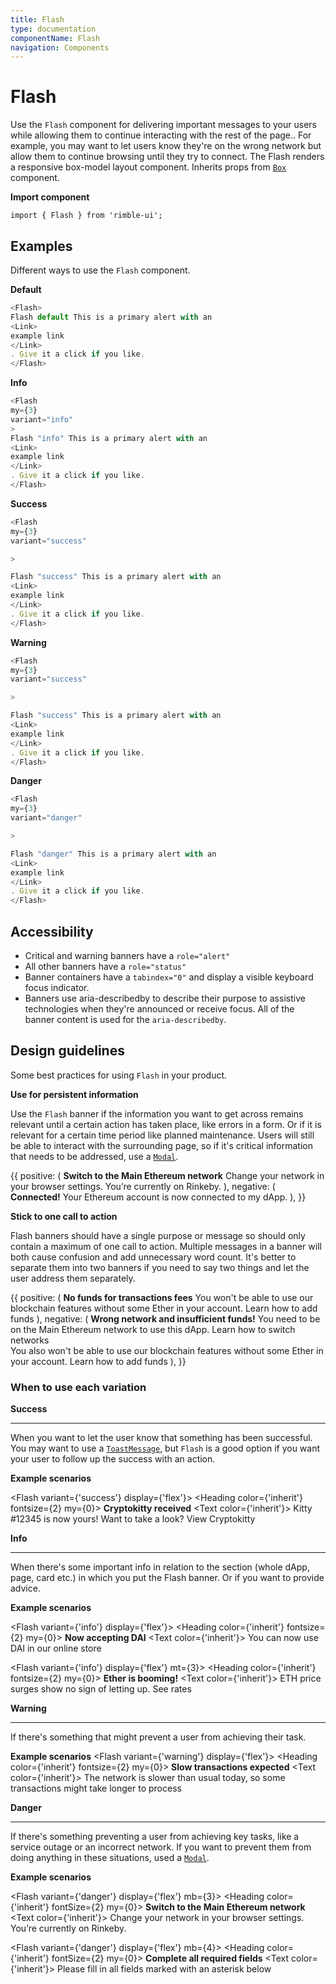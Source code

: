 ```yaml
---
title: Flash
type: documentation
componentName: Flash
navigation: Components
---
```



# Flash

Use the `Flash` component for delivering important messages to your users while allowing them to continue interacting with the rest of the page.. For example, you may want to let users know they're on the wrong network but allow them to continue browsing until they try to connect. The Flash renders a responsive box-model layout component. Inherits props from [`Box`](/ui-components/Box) component.

**Import component**
```lang=jsx
import { Flash } from 'rimble-ui';
```

## Examples
Different ways to use the `Flash` component.


**Default**
```js is=react-live
<Flash>
Flash default This is a primary alert with an
<Link>
example link
</Link>
. Give it a click if you like.
</Flash>
```

**Info**
```js is=react-live
<Flash
my={3}
variant="info"
>
Flash "info" This is a primary alert with an
<Link>
example link
</Link>
. Give it a click if you like.
</Flash>
```

**Success**
```js is=react-live
<Flash
my={3}
variant="success"

>

Flash "success" This is a primary alert with an
<Link>
example link
</Link>
. Give it a click if you like.
</Flash>
```

**Warning**
```js is=react-live
<Flash
my={3}
variant="success"

>

Flash "success" This is a primary alert with an
<Link>
example link
</Link>
. Give it a click if you like.
</Flash>
```

**Danger**
```js is=react-live
<Flash
my={3}
variant="danger"

>

Flash "danger" This is a primary alert with an
<Link>
example link
</Link>
. Give it a click if you like.
</Flash>
```

## Accessibility
- Critical and warning banners have a `role="alert"`
- All other banners have a `role="status"`
- Banner containers have a `tabindex="0"` and display a visible keyboard focus indicator.
- Banners use aria-describedby to describe their purpose to assistive technologies when they're announced or receive focus. All of the banner content is used for the `aria-describedby`.


## Design guidelines
Some best practices for using `Flash` in your product.

**Use for persistent information**

Use the `Flash` banner if the information you want to get across remains relevant until a certain action has taken place, like errors in a form. Or if it is relevant for a certain time period like planned maintenance. Users will still be able to interact with the surrounding page, so if it's critical information that needs to be addressed, use a [`Modal`](/develop/Modal).

<DoDont>
  {{
    positive: (
    <Flash variant={'danger'} display={'flex'}>
                  <Box mr={3}>
                    <Icon name="Warning" />
                  </Box>
                  <Box mr={3}>
                    <Heading color={'inherit'} fontSize={2} my={0}>
                      <strong>Switch to the Main Ethereum network</strong>
                    </Heading>
                    <Text color={'inherit'}>
                      Change your network in your browser settings. You’re currently on Rinkeby.
                    </Text>
                  </Box>
                </Flash>
    ),
    negative: (<Flash variant={'success'} display={'flex'}>
                    <Box mr={3}><Icon name="Mood"  /></Box>
                    <Box mr={3}>
                      <Heading color={'inherit'} fontSize={2} my={0}><strong>Connected!</strong></Heading>
                      <Text color={'inherit'}>Your Ethereum account is now connected to my dApp.</Text>
                    </Box>
                  </Flash>
                  ),
  }}
</DoDont>

**Stick to one call to action**

Flash banners should have a single purpose or message so should only contain a maximum of one call to action. Multiple messages in a banner will both cause confusion and add unnecessary word count. It's better to separate them into two banners if you need to say two things and let the user address them separately.

<DoDont>
  {{
    positive: (
    <Flash variant={'danger'} display={'flex'}>
                    <Box mr={3}>
                      <Icon name="Warning" />
                    </Box>
                    <Box mr={3}>
                      <Heading color={'inherit'} fontSize={2} my={0}>
                        <strong>No funds for transactions fees</strong>
                      </Heading>
                      <Text color={'inherit'}>
                        You won't be able to use our blockchain features without some Ether in your account. <Link>Learn how to add funds</Link>
                      </Text>
                    </Box>
                  </Flash>
    ),
    negative: (
    <Flash variant={'danger'} display={'flex'}>
                    <Box mr={3}>
                      <Icon name="Warning" />
                    </Box>
                    <Box mr={3}>
                      <Heading color={'inherit'} fontSize={2} my={0}>
                        <strong>Wrong network and insufficient funds!</strong>
                      </Heading>
                      <Text color={'inherit'}>
                        You need to be on the Main Ethereum network to use this dApp. <Link>Learn how to switch networks</  Link></Text><br /><Text color={'inherit'}>You also won't be able to use our blockchain features without some Ether in your account. <Link>Learn how to add funds</Link>
                      </Text>
                    </Box>
                  </Flash>
                  ),
  }}
</DoDont>


### When to use each variation

**Success**

---

When you want to let the user know that something has been successful. You may want to use a [`ToastMessage`](/ui-components/ToastMessage), but `Flash` is a good option if you want your user to follow up the success with an action.

**Example scenarios**

<Flash variant={'success'} display={'flex'}>
  <Box mr={3}>
    <Icon name="Success" />
  </Box>
  <Box mr={3}>
    <Heading color={'inherit'} fontsize={2} my={0}>
      <strong>Cryptokitty received</strong>
    </Heading>
    <Text color={'inherit'}>
      Kitty #12345 is now yours! Want to take a look?
    </Text>
    <Link>
      View Cryptokitty
    </Link>
  </Box>
</Flash>

**Info**

---

When there's some important info in relation to the section (whole dApp, page, card etc.) in which you put the Flash banner. Or if you want to provide advice.

**Example scenarios**

<Flash variant={'info'} display={'flex'}>
  <Box mr={3}>
    <Icon name="Info" />
  </Box>
  <Box mr={3}>
    <Heading color={'inherit'} fontsize={2} my={0}>
      <strong>Now accepting DAI</strong>
    </Heading>
    <Text color={'inherit'}>
      You can now use DAI in our online store
    </Text>
  </Box>
</Flash>

<Flash variant={'info'} display={'flex'} mt={3}>
  <Box mr={3}>
    <Icon name="Info" />
  </Box>
  <Box mr={3}>
    <Heading color={'inherit'} fontsize={2} my={0}>
      <strong>Ether is booming!</strong>
    </Heading>
    <Text color={'inherit'}>
      ETH price surges show no sign of letting up.
    </Text>
    <Link>
      See rates
    </Link>
  </Box>
</Flash>

**Warning**

---

If there's something that might prevent a user from achieving their task.

**Example scenarios**
<Flash variant={'warning'} display={'flex'}>
  <Box mr={3}>
    <Icon name="Warning" />
  </Box>
  <Box mr={3}>
    <Heading color={'inherit'} fontsize={2} my={0}>
      <strong>Slow transactions expected</strong>
    </Heading>
    <Text color={'inherit'}>
      The network is slower than usual today, so some transactions might take longer to process
    </Text>
  </Box>
</Flash>

**Danger**

---

If there's something preventing a user from achieving key tasks, like a service outage or an incorrect network. If you want to prevent them from doing anything in these situations, used a [`Modal`](/develop/Modal).

**Example scenarios**

<Flash variant={'danger'} display={'flex'} mb={3}>
  <Box mr={3}>
    <Icon name="Warning" />
  </Box>
  <Box mr={3}>
    <Heading color={'inherit'} fontSize={2} my={0}>
      <strong>Switch to the Main Ethereum network</strong>
    </Heading>
    <Text color={'inherit'}>
      Change your network in your browser settings. You’re currently on Rinkeby.
    </Text>
  </Box>
</Flash>

<Flash variant={'danger'} display={'flex'} mb={4}>
  <Box mr={3}>
    <Icon name="Warning" />
  </Box>
  <Box mr={3}>
    <Heading color={'inherit'} fontSize={2} my={0}>
      <strong>Complete all required fields</strong>
    </Heading>
    <Text color={'inherit'}>
      Please fill in all fields marked with an asterisk below
    </Text>
  </Box>
</Flash>
